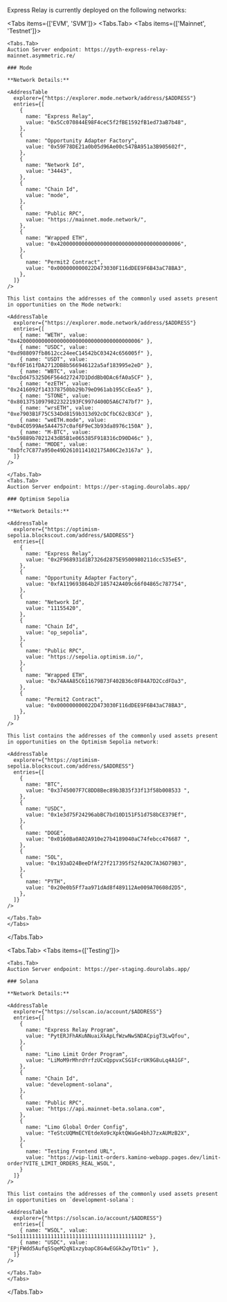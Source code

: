 
Express Relay is currently deployed on the following networks:

<Tabs items={['EVM', 'SVM']}>
  <Tabs.Tab>
    <Tabs items={['Mainnet', 'Testnet']}>

    <Tabs.Tab>
    Auction Server endpoint: https://pyth-express-relay-mainnet.asymmetric.re/

    ### Mode

    **Network Details:**

    <AddressTable
      explorer={"https://explorer.mode.network/address/$ADDRESS"}
      entries={[
        {
          name: "Express Relay",
          value: "0x5Cc070844E98F4ceC5f2fBE1592fB1ed73aB7b48",
        },
        {
          name: "Opportunity Adapter Factory",
          value: "0x59F78DE21a0b05d96Ae00c547BA951a3B905602f",
        },
        {
          name: "Network Id",
          value: "34443",
        },
        {
          name: "Chain Id",
          value: "mode",
        },
        {
          name: "Public RPC",
          value: "https://mainnet.mode.network/",
        },
        {
          name: "Wrapped ETH",
          value: "0x4200000000000000000000000000000000000006",
        },
        {
          name: "Permit2 Contract",
          value: "0x000000000022D473030F116dDEE9F6B43aC78BA3",
        },
      ]}
    />

    This list contains the addresses of the commonly used assets present in opportunities on the Mode network:

    <AddressTable
      explorer={"https://explorer.mode.network/address/$ADDRESS"}
      entries={[
        { name: "WETH", value: "0x4200000000000000000000000000000000000006" },
        { name: "USDC", value: "0xd988097fb8612cc24eeC14542bC03424c656005f" },
        { name: "USDT", value: "0xf0F161fDA2712DB8b566946122a5af183995e2eD" },
        { name: "WBTC", value: "0xcDd475325D6F564d27247D1DddBb0DAc6fA0a5CF" },
        { name: "ezETH", value: "0x2416092f143378750bb29b79eD961ab195CcEea5" },
        { name: "STONE", value: "0x80137510979822322193FC997d400D5A6C747bf7" },
        { name: "wrsETH", value: "0xe7903B1F75C534Dd8159b313d92cDCfbC62cB3Cd" },
        { name: "weETH.mode", value: "0x04C0599Ae5A44757c0af6F9eC3b93da8976c150A" },
        { name: "M-BTC", value: "0x59889b7021243dB5B1e065385F918316cD90D46c" },
        { name: "MODE", value: "0xDfc7C877a950e49D2610114102175A06C2e3167a" },
      ]}
    />

    </Tabs.Tab>
    <Tabs.Tab>
    Auction Server endpoint: https://per-staging.dourolabs.app/

    ### Optimism Sepolia

    **Network Details:**

    <AddressTable
      explorer={"https://optimism-sepolia.blockscout.com/address/$ADDRESS"}
      entries={[
        {
          name: "Express Relay",
          value: "0x2F968931d1B7326d2875E9500980211dcc535eE5",
        },
        {
          name: "Opportunity Adapter Factory",
          value: "0xfA119693864b2F185742A409c66f04865c787754",
        },
        {
          name: "Network Id",
          value: "11155420",
        },
        {
          name: "Chain Id",
          value: "op_sepolia",
        },
        {
          name: "Public RPC",
          value: "https://sepolia.optimism.io/",
        },
        {
          name: "Wrapped ETH",
          value: "0x74A4A85C611679B73F402B36c0F84A7D2CcdFDa3",
        },
        {
          name: "Permit2 Contract",
          value: "0x000000000022D473030F116dDEE9F6B43aC78BA3",
        },
      ]}
    />

    This list contains the addresses of the commonly used assets present in opportunities on the Optimism Sepolia network:

    <AddressTable
      explorer={"https://optimism-sepolia.blockscout.com/address/$ADDRESS"}
      entries={[
        {
          name: "BTC",
          value: "0x3745007F7C8DD8Bec89b3B35f33f13f58b008533 ",
        },
        {
          name: "USDC",
          value: "0x1e3d75F24296abBC7bd10D151F51d758bCE379Ef",
        },
        {
          name: "DOGE",
          value: "0x0160Ba0A02A910e27b4189040aC74febcc476687 ",
        },
        {
          name: "SOL",
          value: "0x193aD24BeeDfAf27f217395f52fA20C7A36D79B3",
        },
        {
          name: "PYTH",
          value: "0x20e0b5Ff7aa971dAd8f489112Ae009A70608d2D5",
        },
      ]}
    />

    </Tabs.Tab>
    </Tabs>

  </Tabs.Tab>

  <Tabs.Tab>
  <Tabs items={['Testing']}>

    <Tabs.Tab>
    Auction Server endpoint: https://per-staging.dourolabs.app/

    ### Solana

    **Network Details:**

    <AddressTable
      explorer={"https://solscan.io/account/$ADDRESS"}
      entries={[
        {
          name: "Express Relay Program",
          value: "PytERJFhAKuNNuaiXkApLfWzwNwSNDACpigT3LwQfou",
        },
        {
          name: "Limo Limit Order Program",
          value: "LiMoM9rMhrdYrfzUCxQppvxCSG1FcrUK9G8uLq4A1GF",
        },
        {
          name: "Chain Id",
          value: "development-solana",
        },
        {
          name: "Public RPC",
          value: "https://api.mainnet-beta.solana.com",
        },
        {
          name: "Limo Global Order Config",
          value: "TeStcUQMmECYEtdeXo9cXpktQWaGe4bhJ7zxAUMzB2X",
        },
        {
          name: "Testing Frontend URL",
          value: "https://wip-limit-orders.kamino-webapp.pages.dev/limit-order?VITE_LIMIT_ORDERS_REAL_WSOL",
        }
      ]}
    />

    This list contains the addresses of the commonly used assets present in opportunities on `development-solana`:

    <AddressTable
      explorer={"https://solscan.io/account/$ADDRESS"}
      entries={[
        { name: "WSOL", value: "So11111111111111111111111111111111111111112" },
        { name: "USDC", value: "EPjFWdd5AufqSSqeM2qN1xzybapC8G4wEGGkZwyTDt1v" },
      ]}
    />

    </Tabs.Tab>
    </Tabs>

  </Tabs.Tab>
</Tabs>

